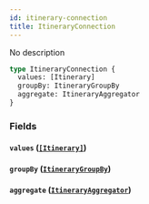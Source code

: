```yaml
---
id: itinerary-connection
title: ItineraryConnection
---
```


No description

```graphql
type ItineraryConnection {
  values: [Itinerary]
  groupBy: ItineraryGroupBy
  aggregate: ItineraryAggregator
}
```

### Fields

#### `values` ([`[Itinerary]`](/v1/objects/itinerary))

#### `groupBy` ([`ItineraryGroupBy`](/v1/objects/itinerary-group-by))

#### `aggregate` ([`ItineraryAggregator`](/v1/objects/itinerary-aggregator))
